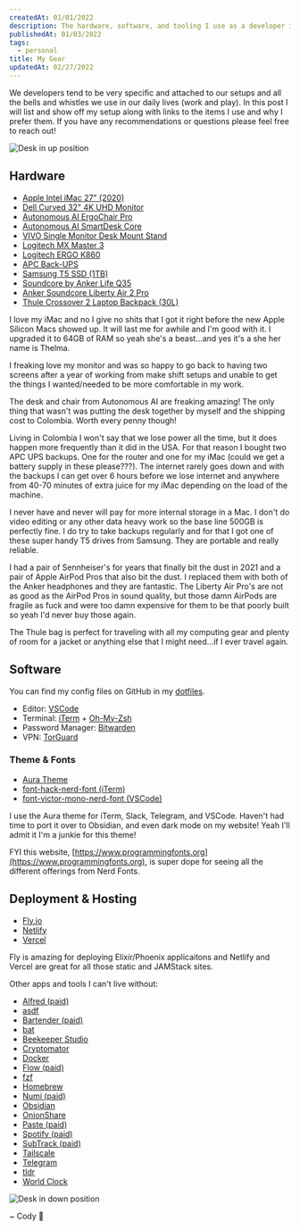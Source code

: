 ```yaml
---
createdAt: 01/01/2022
description: The hardware, software, and tooling I use as a developer in my daily.
publishedAt: 01/03/2022
tags:
  - personal
title: My Gear
updatedAt: 02/27/2022
---
```



We developers tend to be very specific and attached to our setups and all the bells and whistles we use in our daily lives (work and play). In this post I will list and show off my setup along with links to the items I use and why I prefer them. If you have any recommendations or questions please feel free to reach out!

![Desk in up position](/images/my-setup-day-up.jpeg)

## Hardware

- [Apple Intel iMac 27" (2020)](https://www.amazon.com/gp/product/B08G8WMRRP/ref=ppx_yo_dt_b_asin_title_o01_s00?ie=UTF8&psc=1)
- [Dell Curved 32" 4K UHD Monitor](https://www.amazon.com/gp/product/B0833RF639/ref=ppx_yo_dt_b_asin_title_o06_s02?ie=UTF8&psc=1)
- [Autonomous AI ErgoChair Pro](https://www.autonomous.ai/?quickview=ergonomic-chair&category=office-chairs)
- [Autonomous AI SmartDesk Core](https://www.autonomous.ai/?quickview=smartdesk-2-home&category=standing-desks)
- [VIVO Single Monitor Desk Mount Stand](https://www.amazon.com/dp/B07K6TLPNP?psc=1&ref=ppx_yo2_dt_b_product_details)
- [Logitech MX Master 3](https://www.amazon.com/Logitech-Master-Advanced-Wireless-Mouse/dp/B07XC2FWD1/ref=sr_1_1?keywords=logitech+mx+master+3&qid=1643826411&sprefix=logitech%2Caps%2C157&sr=8-1)
- [Logitech ERGO K860](https://www.amazon.com/Logitech-Master-Advanced-Wireless-Mouse/dp/B07XC2FWD1/ref=sr_1_1?keywords=logitech+mx+master+3&qid=1643826411&sprefix=logitech%2Caps%2C157&sr=8-1)
- [APC Back-UPS](https://www.apc.com/shop/pe/es/products/APC-Back-UPS-1500VA-120V-AVR-LCD-LAM-2-USB-charging-ports-10-NEMA-outlets-4-surge-/P-BR1500M2-LM)
- [Samsung T5 SSD (1TB)](https://www.amazon.com/gp/product/B073H552FJ/ref=ppx_yo_dt_b_asin_title_o06_s00?ie=UTF8&psc=1)
- [Soundcore by Anker Life Q35](https://www.amazon.com/gp/product/B08X3PRQTD/ref=ppx_yo_dt_b_asin_title_o05_s00?ie=UTF8&psc=1)
- [Anker Soundcore Liberty Air 2 Pro](https://www.amazon.com/gp/product/B08XWBRRN5/ref=ppx_yo_dt_b_asin_title_o06_s01?ie=UTF8&psc=1)
- [Thule Crossover 2 Laptop Backpack (30L)](https://www.amazon.com/dp/B07H69VWJP?psc=1&ref=ppx_yo2_dt_b_product_details)

I love my iMac and no I give no shits that I got it right before the new Apple Silicon Macs showed up. It will last me for awhile and I'm good with it. I upgraded it to 64GB of RAM so yeah she's a beast...and yes it's a she her name is Thelma.

I freaking love my monitor and was so happy to go back to having two screens after a year of working from make shift setups and unable to get the things I wanted/needed to be more comfortable in my work.

The desk and chair from Autonomous AI are freaking amazing! The only thing that wasn't was putting the desk together by myself and the shipping cost to Colombia. Worth every penny though!

Living in Colombia I won't say that we lose power all the time, but it does happen more frequently than it did in the USA. For that reason I bought two APC UPS backups. One for the router and one for my iMac (could we get a battery supply in these please???). The internet rarely goes down and with the backups I can get over 6 hours before we lose internet and anywhere from 40-70 minutes of extra juice for my iMac depending on the load of the machine.

I never have and never will pay for more internal storage in a Mac. I don't do video editing or any other data heavy work so the base line 500GB is perfectly fine. I do try to take backups regularly and for that I got one of these super handy T5 drives from Samsung. They are portable and really reliable.

I had a pair of Sennheiser's for years that finally bit the dust in 2021 and a pair of Apple AirPod Pros that also bit the dust. I replaced them with both of the Anker headphones and they are fantastic. The Liberty Air Pro's are not as good as the AirPod Pros in sound quality, but those damn AirPods are fragile as fuck and were too damn expensive for them to be that poorly built so yeah I'd never buy those again.

The Thule bag is perfect for traveling with all my computing gear and plenty of room for a jacket or anything else that I might need...if I ever travel again.

## Software

You can find my config files on GitHub in my [dotfiles](https://github.com/rockchalkwushock/dotfiles).

- Editor: [VSCode](https://code.visualstudio.com)
- Terminal: [iTerm](https://iterm2.com) + [Oh-My-Zsh](https://ohmyz.sh/)
- Password Manager: [Bitwarden](https://bitwarden.com/)
- VPN: [TorGuard](https://torguard.net)

### Theme & Fonts

- [Aura Theme](https://github.com/daltonmenezes/aura-theme)
- [font-hack-nerd-font (iTerm)](https://www.programmingfonts.org/#hack)
- [font-victor-mono-nerd-font (VSCode)](https://www.programmingfonts.org/#victor-mono)

I use the Aura theme for iTerm, Slack, Telegram, and VSCode. Haven't had time to port it over to Obsidian, and even dark mode on my website! Yeah I'll admit it I'm a junkie for this theme!

FYI this website, [https://www.programmingfonts.org](https://www.programmingfonts.org), is super dope for seeing all the different offerings from Nerd Fonts.

## Deployment & Hosting

- [Fly.io](https://fly.io)
- [Netlify](https://www.netlify.com)
- [Vercel](https://vercel.com)

Fly is amazing for deploying Elixir/Phoenix applicaitons and Netlify and Vercel are great for all those static and JAMStack sites.

Other apps and tools I can't live without:

- [Alfred (paid)](https://www.alfredapp.com)
- [asdf](https://asdf-vm.com/)
- [Bartender (paid)](https://www.macbartender.com)
- [bat](https://github.com/sharkdp/bat)
- [Beekeeper Studio](https://www.beekeeperstudio.io)
- [Cryptomator](https://cryptomator.org)
- [Docker](https://www.docker.com)
- [Flow (paid)](https://flowapp.info/)
- [fzf](https://github.com/junegunn/fzf)
- [Homebrew](https://brew.sh)
- [Numi (paid)](https://numi.app)
- [Obsidian](https://obsidian.md/)
- [OnionShare](https://onionshare.org/)
- [Paste (paid)](https://pasteapp.io/)
- [Spotify (paid)](https://www.spotify.com)
- [SubTrack (paid)](https://subtrack.app/)
- [Tailscale](https://tailscale.com/)
- [Telegram](https://telegram.org)
- [tldr](https://tldr.sh)
- [World Clock](http://overdesigned.net/worldclock/)

![Desk in down position](/images/my-setup-night-down.jpeg)

<Signature>~ Cody 🚀</Signature>
